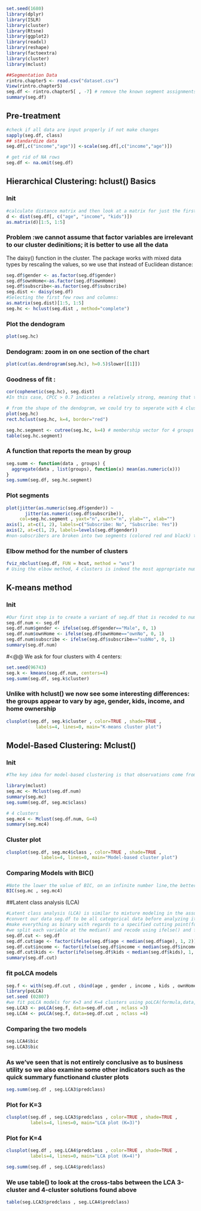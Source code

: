 
```r
set.seed(1680)
library(dplyr)
library(ISLR)
library(cluster)
library(Rtsne)
library(ggplot2)
library(readxl)
library(reshape)
library(factoextra)
library(cluster)
library(mclust)

```

```r
##Segmentation Data
rintro.chapter5 <- read.csv("dataset.csv")
View(rintro.chapter5)
seg.df <- rintro.chapter5[ , -7] # remove the known segment assignments
summary(seg.df)
```
## Pre-treatment
```r
#check if all data are input properly if not make changes
sapply(seg.df, class)
## standardize data
seg.df[,c("income","age")] <-scale(seg.df[,c("income","age")])

# get rid of NA rows
seg.df <- na.omit(seg.df)

```
## Hierarchical Clustering: hclust() Basics
### Init
```r
#calculate distance matrix and then look at a matrix for just the first 5 observations as follows:
d <- dist(seg.df[, c("age", "income", "kids")])
as.matrix(d)[1:5, 1:5]
```
### Problem :we cannot assume that factor variables are irrelevant to our cluster dedinitions; it is better to use all the data
The daisy() function in the cluster. The package works with mixed data types by rescaling the values, so we use that instead of Euclidean distance:
```r
seg.df$gender <- as.factor(seg.df$gender)
seg.df$ownHome<-as.factor(seg.df$ownHome)
seg.df$subscribe<-as.factor(seg.df$subscribe)
seg.dist <- daisy(seg.df)
#Selecting the first few rows and columns: 
as.matrix(seg.dist)[1:5, 1:5]
seg.hc <- hclust(seg.dist , method="complete")
```
### Plot the dendogram
```r
plot(seg.hc)
```
### Dendogram: zoom in on one section of the chart
```r
plot(cut(as.dendrogram(seg.hc), h=0.5)$lower[[1]])
```
### Goodness of fit :
```r
cor(cophenetic(seg.hc), seg.dist)
#In this case, CPCC > 0.7 indicates a relatively strong, meaning that the hierarchical tree represents the distances between customers well
```
```r
# from the shape of the dendogram, we could try to seperate with 4 clusters
plot(seg.hc)
rect.hclust(seg.hc, k=4, border="red")
```
```r
seg.hc.segment <- cutree(seg.hc, k=4) # membership vector for 4 groups
table(seg.hc.segment)
```
### A  function that reports the mean by group
```r

seg.summ <- function(data , groups) {
  aggregate(data , list(groups), function(x) mean(as.numeric(x)))
}
seg.summ(seg.df, seg.hc.segment)
```
### Plot segments
```r
plot(jitter(as.numeric(seg.df$gender)) ~
       jitter(as.numeric(seg.df$subscribe)),
     col=seg.hc.segment , yaxt="n", xaxt="n", ylab="", xlab="")
axis(1, at=c(1, 2), labels=c("Subscribe: No", "Subscribe: Yes"))
axis(2, at=c(1, 2), labels=levels(seg.df$gender))
#non-subscribers are broken into two segments (colored red and black) that are perfectly correlated with gender.
```
### Elbow method for the number of clusters
```r

fviz_nbclust(seg.df, FUN = hcut, method = "wss")
# Using the elbow method, 4 clusters is indeed the most appropriate number of clusters
```
## K-means method
### Init
```r
#Our first step is to create a variant of seg.df that is recoded to numeric.
seg.df.num <- seg.df
seg.df.num$gender <- ifelse(seg.df$gender=="Male", 0, 1)
seg.df.num$ownHome <- ifelse(seg.df$ownHome=="ownNo", 0, 1)
seg.df.num$subscribe <- ifelse(seg.df$subscribe=="subNo", 0, 1)
summary(seg.df.num)
```
#<@@ We ask for four clusters with 4 centers:
```r
set.seed(96743)
seg.k <- kmeans(seg.df.num, centers=4)
seg.summ(seg.df, seg.k$cluster)
```
### Unlike with hclust() we now see some interesting differences: the groups appear to vary by age, gender, kids, income, and home ownership
```r
clusplot(seg.df, seg.k$cluster , color=TRUE , shade=TRUE ,
           labels=4, lines=0, main="K-means cluster plot")
```
## Model-Based Clustering: Mclust()
### Init
```r
#The key idea for model-based clustering is that observations come from groups with different statistical distributions (such as different means and variances). The algorithms try to find the best set of such underlying distributions to explain theobserved data.because mclust models data with normal distributions, it uses only numeric data.

library(mclust)
seg.mc <- Mclust(seg.df.num)
summary(seg.mc)
seg.summ(seg.df, seg.mc$class)
```
```r
# 4 clusters
seg.mc4 <- Mclust(seg.df.num, G=4) 
summary(seg.mc4)
```
### Cluster plot
```r
clusplot(seg.df, seg.mc4$class , color=TRUE , shade=TRUE ,
             labels=4, lines=0, main="Model-based cluster plot")
```
### Comparing Models with BIC()


```r
#Note the lower the value of BIC, on an infinite number line,the better. 
BIC(seg.mc , seg.mc4)
```
##Latent class analysis (LCA)
```r
#Latent class analysis (LCA) is similar to mixture modeling in the assumption that differences are attributable to unobserved groups that one wishes to uncover.
#convert our data seg.df to be all categorical data before analyzing it
#make everything as binary with regards to a specified cutting point(for instance, to recode as 1 for income below some cutoff and 2 above that
#we split each variable at the median() and recode using ifelse() and factor()
seg.df.cut <- seg.df
seg.df.cut$age <- factor(ifelse(seg.df$age < median(seg.df$age), 1, 2))
seg.df.cut$income <- factor(ifelse(seg.df$income < median(seg.df$income), 1, 2))
seg.df.cut$kids <- factor(ifelse(seg.df$kids < median(seg.df$kids), 1, 2))
summary(seg.df.cut)
```
### fit poLCA models
```r
seg.f <- with(seg.df.cut , cbind(age , gender , income , kids , ownHome , subscribe)~1)
library(poLCA)
set.seed (02807)
#we fit poLCA models for K=3 and K=4 clusters using poLCA(formula,data, nclass=K)
seg.LCA3 <- poLCA(seg.f, data=seg.df.cut , nclass =3)
seg.LCA4 <- poLCA(seg.f, data=seg.df.cut , nclass =4)
```
### Comparing the two models
```r

seg.LCA4$bic
seg.LCA3$bic
```
### As we've seen that is not entirely conclusive as to business utility so we also examine some other indicators such as the quick summary functionand cluster plots
```r
seg.summ(seg.df , seg.LCA3$predclass)
```
### Plot for K=3
```r
clusplot(seg.df , seg.LCA3$predclass , color=TRUE , shade=TRUE ,
         labels=4, lines=0, main="LCA plot (K=3)")
```
### Plot for K=4
```r
clusplot(seg.df , seg.LCA4$predclass , color=TRUE , shade=TRUE ,
         labels=4, lines=0, main="LCA plot (K=4)")
```
```r
seg.summ(seg.df , seg.LCA4$predclass)
```
### We use table() to look at the cross-tabs between the LCA 3-cluster and 4-cluster solutions found above
```r
table(seg.LCA3$predclass , seg.LCA4$predclass)
```


